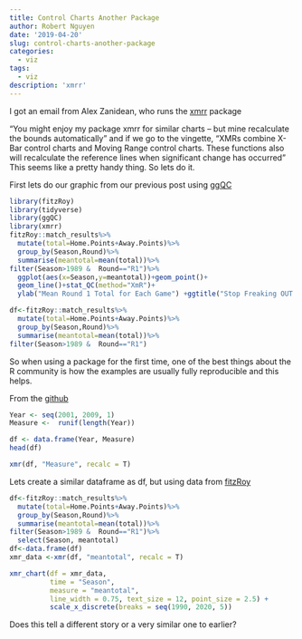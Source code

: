 ```yaml
---
title: Control Charts Another Package
author: Robert Nguyen
date: '2019-04-20'
slug: control-charts-another-package
categories:
  - viz
tags:
  - viz
description: 'xmrr'
---
```


I got an email from Alex Zanidean, who runs the [xmrr](https://cran.r-project.org/web/packages/xmrr/xmrr.pdf) package 

"You might enjoy my package xmrr for similar charts – but mine recalculate the bounds automatically" and if we go to the vingette, "XMRs combine X-Bar control charts and Moving Range control charts. These functions also will recalculate the reference lines when significant change has occurred" This seems like a pretty handy thing. So lets do it.

First lets do our graphic from our previous post using [ggQC](https://cran.r-project.org/package=ggQC)

```r
library(fitzRoy)
library(tidyverse)
library(ggQC)
library(xmrr)
fitzRoy::match_results%>%
  mutate(total=Home.Points+Away.Points)%>%
  group_by(Season,Round)%>%
  summarise(meantotal=mean(total))%>%
filter(Season>1989 &  Round=="R1")%>%
  ggplot(aes(x=Season,y=meantotal))+geom_point()+
  geom_line()+stat_QC(method="XmR")+
  ylab("Mean Round 1 Total for Each Game") +ggtitle("Stop Freaking OUT over ONE ROUND")

df<-fitzRoy::match_results%>%
  mutate(total=Home.Points+Away.Points)%>%
  group_by(Season,Round)%>%
  summarise(meantotal=mean(total))%>%
filter(Season>1989 &  Round=="R1")

```

So when using a package for the first time, one of the best things about the R community is how the examples are usually fully reproducible and this helps.

From the [github](https://github.com/Zanidean/xmrr)

```r
Year <- seq(2001, 2009, 1)
Measure <-  runif(length(Year))

df <- data.frame(Year, Measure)
head(df)

xmr(df, "Measure", recalc = T)
```

Lets create a similar dataframe as df, but using data from [fitzRoy](https://github.com/jimmyday12/fitzRoy)

```r
df<-fitzRoy::match_results%>%
  mutate(total=Home.Points+Away.Points)%>%
  group_by(Season,Round)%>%
  summarise(meantotal=mean(total))%>%
filter(Season>1989 &  Round=="R1")%>%
  select(Season, meantotal)
df<-data.frame(df)
xmr_data <-xmr(df, "meantotal", recalc = T)

xmr_chart(df = xmr_data, 
          time = "Season", 
          measure = "meantotal",
          line_width = 0.75, text_size = 12, point_size = 2.5) +
          scale_x_discrete(breaks = seq(1990, 2020, 5))

```

Does this tell a different story or a very similar one to earlier?

